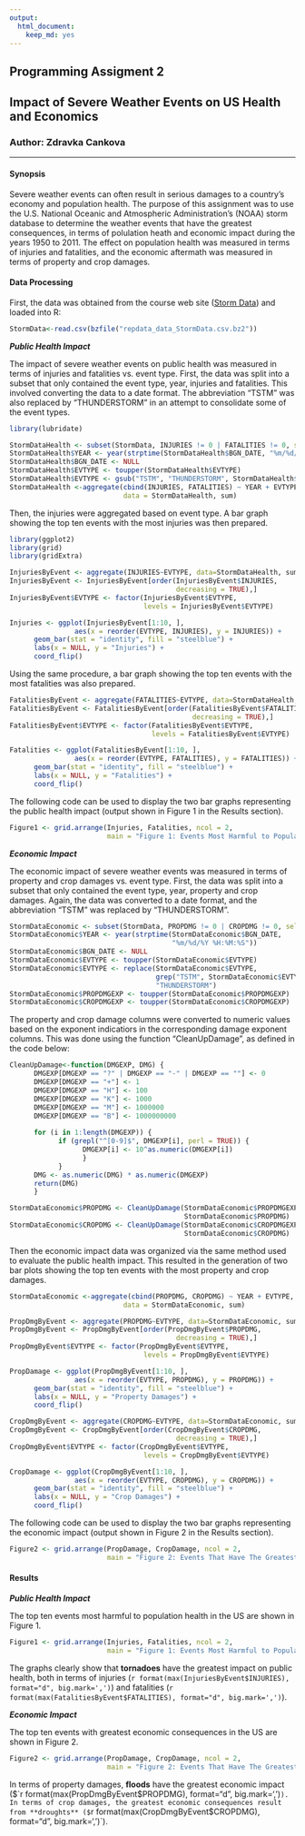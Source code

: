 ```yaml
---
output:
  html_document:
    keep_md: yes
---
```

## Programming Assigment 2
## Impact of Severe Weather Events on US Health and Economics
### Author: Zdravka Cankova   

---

#### Synopsis

Severe weather events can often result in serious damages to a country's economy and population health. The purpose of this assignment was to use the U.S. National Oceanic and Atmospheric Administration's (NOAA) storm database to determine the weather events that have the greatest consequences, in terms of polulation heath and economic impact during the years 1950 to 2011. The effect on population health was measured in terms of injuries and fatalities, and the economic aftermath was measured in terms of property and crop damages.   
   
#### Data Processing

First, the data was obtained from the course web site ([Storm Data](https://d396qusza40orc.cloudfront.net/repdata%2Fdata%2FStormData.csv.bz2)) and loaded into R:
```r
StormData<-read.csv(bzfile("repdata_data_StormData.csv.bz2"))
```

***Public Health Impact***
   
The impact of severe weather events on public health was measured in terms of injuries and fatalities vs. event type. First, the data was split into a subset that only contained the event type, year, injuries and fatalities. This involved converting the data to a date format. The abbreviation "TSTM" was also replaced by "THUNDERSTORM" in an attempt to consolidate some of the event types.
```r
library(lubridate)

StormDataHealth <- subset(StormData, INJURIES != 0 | FATALITIES != 0, select = c(BGN_DATE, EVTYPE, INJURIES, FATALITIES))
StormDataHealth$YEAR <- year(strptime(StormDataHealth$BGN_DATE, "%m/%d/%Y %H:%M:%S"))
StormDataHealth$BGN_DATE <- NULL
StormDataHealth$EVTYPE <- toupper(StormDataHealth$EVTYPE)
StormDataHealth$EVTYPE <- gsub("TSTM", "THUNDERSTORM", StormDataHealth$EVTYPE)
StormDataHealth <-aggregate(cbind(INJURIES, FATALITIES) ~ YEAR + EVTYPE,
                            data = StormDataHealth, sum)
```

Then, the injuries were aggregated based on event type. A bar graph showing the top ten events with the most injuries was then prepared.
```r
library(ggplot2)
library(grid)
library(gridExtra)

InjuriesByEvent <- aggregate(INJURIES~EVTYPE, data=StormDataHealth, sum)
InjuriesByEvent <- InjuriesByEvent[order(InjuriesByEvent$INJURIES,
                                         decreasing = TRUE),]
InjuriesByEvent$EVTYPE <- factor(InjuriesByEvent$EVTYPE,
                                 levels = InjuriesByEvent$EVTYPE)

Injuries <- ggplot(InjuriesByEvent[1:10, ],
                aes(x = reorder(EVTYPE, INJURIES), y = INJURIES)) +
      geom_bar(stat = "identity", fill = "steelblue") +
      labs(x = NULL, y = "Injuries") +
      coord_flip()
```

Using the same procedure, a bar graph showing the top ten events with the most fatalities was also prepared.
```r
FatalitiesByEvent <- aggregate(FATALITIES~EVTYPE, data=StormDataHealth, sum)
FatalitiesByEvent <- FatalitiesByEvent[order(FatalitiesByEvent$FATALITIES,
                                             decreasing = TRUE),]
FatalitiesByEvent$EVTYPE <- factor(FatalitiesByEvent$EVTYPE,
                                   levels = FatalitiesByEvent$EVTYPE)

Fatalities <- ggplot(FatalitiesByEvent[1:10, ], 
                aes(x = reorder(EVTYPE, FATALITIES), y = FATALITIES)) +
      geom_bar(stat = "identity", fill = "steelblue") +
      labs(x = NULL, y = "Fatalities") +
      coord_flip()
```

The following code can be used to display the two bar graphs representing the public health impact (output shown in Figure 1 in the Results section).
```r
Figure1 <- grid.arrange(Injuries, Fatalities, ncol = 2, 
                        main = "Figure 1: Events Most Harmful to Population Health")
```

***Economic Impact***
   
The economic impact of severe weather events was measured in terms of property and crop damages vs. event type. First, the data was split into a subset that only contained the event type, year, property and crop damages. Again, the data was converted to a date format, and the abbreviation "TSTM" was replaced by "THUNDERSTORM".
```r
StormDataEconomic <- subset(StormData, PROPDMG != 0 | CROPDMG != 0, select = c(BGN_DATE, EVTYPE, PROPDMG, PROPDMGEXP, CROPDMG, CROPDMGEXP))
StormDataEconomic$YEAR <- year(strptime(StormDataEconomic$BGN_DATE,
                                        "%m/%d/%Y %H:%M:%S"))
StormDataEconomic$BGN_DATE <- NULL
StormDataEconomic$EVTYPE <- toupper(StormDataEconomic$EVTYPE)
StormDataEconomic$EVTYPE <- replace(StormDataEconomic$EVTYPE,
                                    grep("TSTM", StormDataEconomic$EVTYPE),
                                    "THUNDERSTORM")
StormDataEconomic$PROPDMGEXP <- toupper(StormDataEconomic$PROPDMGEXP)
StormDataEconomic$CROPDMGEXP <- toupper(StormDataEconomic$CROPDMGEXP)
```

The property and crop damage columns were converted to numeric values based on the exponent indicatiors in the corresponding damage exponent columns. This was done using the function "CleanUpDamage", as defined in the code below:
```r
CleanUpDamage<-function(DMGEXP, DMG) {
      DMGEXP[DMGEXP == "?" | DMGEXP == "-" | DMGEXP == ""] <- 0
      DMGEXP[DMGEXP == "+"] <- 1
      DMGEXP[DMGEXP == "H"] <- 100
      DMGEXP[DMGEXP == "K"] <- 1000
      DMGEXP[DMGEXP == "M"] <- 1000000
      DMGEXP[DMGEXP == "B"] <- 1000000000
      
      for (i in 1:length(DMGEXP)) {
            if (grepl("^[0-9]$", DMGEXP[i], perl = TRUE)) {
                  DMGEXP[i] <- 10^as.numeric(DMGEXP[i])
                  }   
            } 
      DMG <- as.numeric(DMG) * as.numeric(DMGEXP)
      return(DMG)
      }

StormDataEconomic$PROPDMG <- CleanUpDamage(StormDataEconomic$PROPDMGEXP,
                                           StormDataEconomic$PROPDMG)
StormDataEconomic$CROPDMG <- CleanUpDamage(StormDataEconomic$CROPDMGEXP,
                                           StormDataEconomic$CROPDMG)
```

Then the economic impact data was organized via the same method used to evaluate the public health impact. This resulted in the generation of two bar plots showing the top ten events with the most property and crop damages.
```r
StormDataEconomic <-aggregate(cbind(PROPDMG, CROPDMG) ~ YEAR + EVTYPE,
                            data = StormDataEconomic, sum)

PropDmgByEvent <- aggregate(PROPDMG~EVTYPE, data=StormDataEconomic, sum)
PropDmgByEvent <- PropDmgByEvent[order(PropDmgByEvent$PROPDMG,
                                         decreasing = TRUE),]
PropDmgByEvent$EVTYPE <- factor(PropDmgByEvent$EVTYPE,
                                 levels = PropDmgByEvent$EVTYPE)

PropDamage <- ggplot(PropDmgByEvent[1:10, ],
                aes(x = reorder(EVTYPE, PROPDMG), y = PROPDMG)) +
      geom_bar(stat = "identity", fill = "steelblue") +
      labs(x = NULL, y = "Property Damages") +
      coord_flip()

CropDmgByEvent <- aggregate(CROPDMG~EVTYPE, data=StormDataEconomic, sum)
CropDmgByEvent <- CropDmgByEvent[order(CropDmgByEvent$CROPDMG,
                                         decreasing = TRUE),]
CropDmgByEvent$EVTYPE <- factor(CropDmgByEvent$EVTYPE,
                                 levels = CropDmgByEvent$EVTYPE)

CropDamage <- ggplot(CropDmgByEvent[1:10, ],
                aes(x = reorder(EVTYPE, CROPDMG), y = CROPDMG)) +
      geom_bar(stat = "identity", fill = "steelblue") +
      labs(x = NULL, y = "Crop Damages") +
      coord_flip()
```

The following code can be used to display the two bar graphs representing the economic impact (output shown in Figure 2 in the Results section).
```r
Figure2 <- grid.arrange(PropDamage, CropDamage, ncol = 2, 
                        main = "Figure 2: Events That Have The Greatest Economic Consequences")
```   
   
#### Results   

***Public Health Impact***   

The top ten events most harmful to population health in the US are shown in Figure 1.
   
```r
Figure1 <- grid.arrange(Injuries, Fatalities, ncol = 2, 
                        main = "Figure 1: Events Most Harmful to Population Health")
```

The graphs clearly show that **tornadoes** have the greatest impact on public health, both in terms of injuries (`r format(max(InjuriesByEvent$INJURIES), format="d", big.mark=',')`) and fatalities (`r format(max(FatalitiesByEvent$FATALITIES), format="d", big.mark=',')`).

***Economic Impact***   

The top ten events with greatest economic consequences in the US are shown in Figure 2.
   
```r
Figure2 <- grid.arrange(PropDamage, CropDamage, ncol = 2, 
                        main = "Figure 2: Events That Have The Greatest Economic Consequences")
```

In terms of property damages, **floods** have the greatest economic impact ($`r format(max(PropDmgByEvent$PROPDMG), format="d", big.mark=',')`). In terms of crop damages, the greatest economic consequences result from **droughts** ($`r format(max(CropDmgByEvent$CROPDMG), format="d", big.mark=',')`).